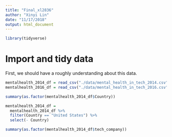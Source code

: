 ```yaml
---
title: "Final_xl2836"
author: "Xinyi Lin"
date: "11/17/2018"
output: html_document
---
```


```r
library(tidyverse)
```

# Import and tidy data

First, we should have a roughly understanding about this data.

```r
mentalhealth_2014_df = read_csv("./data/mental_health_in_tech_2014.csv") 
mentalhealth_2016_df = read_csv("./data/mental_health_in_tech_2016.csv") 
```

```r
summary(as.factor(mentalhealth_2014_df$Country))
```

```r
mentalhealth_2014_df = 
  mentalhealth_2014_df %>% 
  filter(Country == "United States") %>% 
  select(- Country)

summary(as.factor(mentalhealth_2014_df$tech_company))
```

